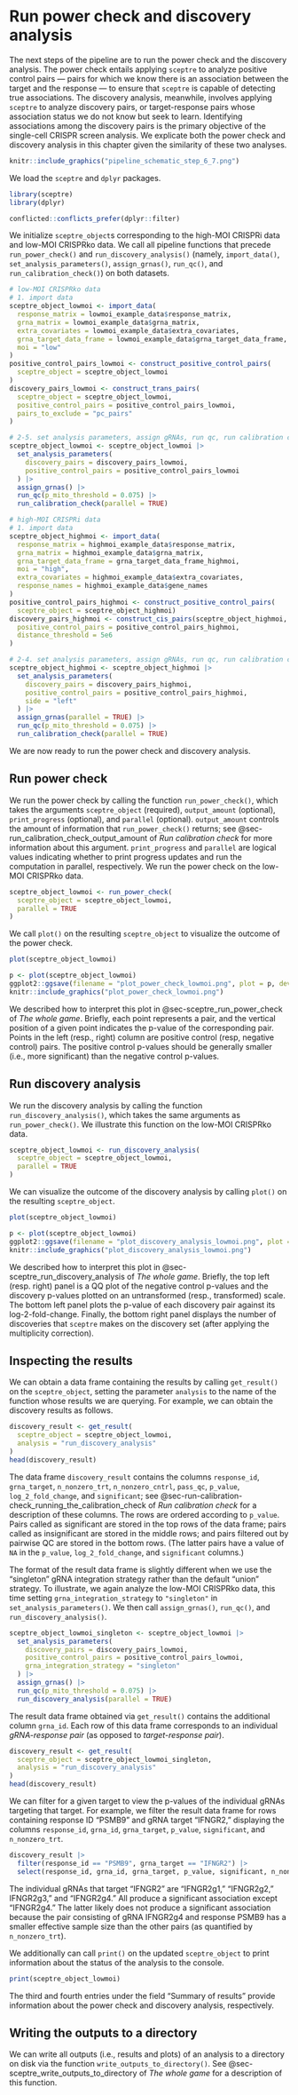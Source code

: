 # Run power check and discovery analysis

The next steps of the pipeline are to run the power check and the discovery analysis. The power check entails applying `sceptre` to analyze positive control pairs --- pairs for which we know there is an association between the target and the response --- to ensure that `sceptre` is capable of detecting true associations. The discovery analysis, meanwhile, involves applying `sceptre` to analyze discovery pairs, or target-response pairs whose association status we do not know but seek to learn. Identifying associations among the discovery pairs is the primary objective of the single-cell CRISPR screen analysis. We explicate both the power check and discovery analysis in this chapter given the similarity of these two analyses.

```r
knitr::include_graphics("pipeline_schematic_step_6_7.png")
```

We load the `sceptre` and `dplyr` packages.

```r
library(sceptre)
library(dplyr)
```

```r
conflicted::conflicts_prefer(dplyr::filter)
```

We initialize `sceptre_object`s corresponding to the high-MOI CRISPRi data and low-MOI CRISPRko data. We call all pipeline functions that precede `run_power_check()` and `run_discovery_analysis()` (namely, `import_data()`, `set_analysis_parameters()`, `assign_grnas()`, `run_qc()`, and `run_calibration_check()`) on both datasets.

```r
# low-MOI CRISPRko data
# 1. import data
sceptre_object_lowmoi <- import_data(
  response_matrix = lowmoi_example_data$response_matrix,
  grna_matrix = lowmoi_example_data$grna_matrix,
  extra_covariates = lowmoi_example_data$extra_covariates,
  grna_target_data_frame = lowmoi_example_data$grna_target_data_frame,
  moi = "low"
)
positive_control_pairs_lowmoi <- construct_positive_control_pairs(
  sceptre_object = sceptre_object_lowmoi
)
discovery_pairs_lowmoi <- construct_trans_pairs(
  sceptre_object = sceptre_object_lowmoi,
  positive_control_pairs = positive_control_pairs_lowmoi,
  pairs_to_exclude = "pc_pairs"
)

# 2-5. set analysis parameters, assign gRNAs, run qc, run calibration check
sceptre_object_lowmoi <- sceptre_object_lowmoi |>
  set_analysis_parameters(
    discovery_pairs = discovery_pairs_lowmoi,
    positive_control_pairs = positive_control_pairs_lowmoi
  ) |>
  assign_grnas() |>
  run_qc(p_mito_threshold = 0.075) |>
  run_calibration_check(parallel = TRUE)
```

```r
# high-MOI CRISPRi data
# 1. import data
sceptre_object_highmoi <- import_data(
  response_matrix = highmoi_example_data$response_matrix,
  grna_matrix = highmoi_example_data$grna_matrix,
  grna_target_data_frame = grna_target_data_frame_highmoi,
  moi = "high",
  extra_covariates = highmoi_example_data$extra_covariates,
  response_names = highmoi_example_data$gene_names
)
positive_control_pairs_highmoi <- construct_positive_control_pairs(
  sceptre_object = sceptre_object_highmoi)
discovery_pairs_highmoi <- construct_cis_pairs(sceptre_object_highmoi,
  positive_control_pairs = positive_control_pairs_highmoi,
  distance_threshold = 5e6
)

# 2-4. set analysis parameters, assign gRNAs, run qc, run calibration check
sceptre_object_highmoi <- sceptre_object_highmoi |>
  set_analysis_parameters(
    discovery_pairs = discovery_pairs_highmoi,
    positive_control_pairs = positive_control_pairs_highmoi,
    side = "left"
  ) |>
  assign_grnas(parallel = TRUE) |>
  run_qc(p_mito_threshold = 0.075) |>
  run_calibration_check(parallel = TRUE)
```

We are now ready to run the power check and discovery analysis.

## Run power check

We run the power check by calling the function `run_power_check()`, which takes the arguments `sceptre_object` (required), `output_amount` (optional), `print_progress` (optional), and `parallel` (optional). `output_amount` controls the amount of information that `run_power_check()` returns; see @sec-run_calibration_check_output_amount of *Run calibration check* for more information about this argument. `print_progress` and `parallel` are logical values indicating whether to print progress updates and run the computation in parallel, respectively. We run the power check on the low-MOI CRISPRko data.

```r
sceptre_object_lowmoi <- run_power_check(
  sceptre_object = sceptre_object_lowmoi,
  parallel = TRUE
)
```

We call `plot()` on the resulting `sceptre_object` to visualize the outcome of the power check.

```r
plot(sceptre_object_lowmoi)
```

```r
p <- plot(sceptre_object_lowmoi)
ggplot2::ggsave(filename = "plot_power_check_lowmoi.png", plot = p, device = "png", scale = 1.1, width = 4, height = 3, dpi = 330)
knitr::include_graphics("plot_power_check_lowmoi.png")
```

We described how to interpret this plot in @sec-sceptre_run_power_check of *The whole game*. Briefly, each point represents a pair, and the vertical position of a given point indicates the p-value of the corresponding pair. Points in the left (resp., right) column are positive control (resp, negative control) pairs. The positive control p-values should be generally smaller (i.e., more significant) than the negative control p-values.

## Run discovery analysis

We run the discovery analysis by calling the function `run_discovery_analysis()`, which takes the same arguments as `run_power_check()`. We illustrate this function on the low-MOI CRISPRko data.

```r
sceptre_object_lowmoi <- run_discovery_analysis(
  sceptre_object = sceptre_object_lowmoi,
  parallel = TRUE
)
```

We can visualize the outcome of the discovery analysis by calling `plot()` on the resulting `sceptre_object`.

```r
plot(sceptre_object_lowmoi)
```

```r
p <- plot(sceptre_object_lowmoi)
ggplot2::ggsave(filename = "plot_discovery_analysis_lowmoi.png", plot = p, device = "png", scale = 1.1, width = 5, height = 4, dpi = 330)
knitr::include_graphics("plot_discovery_analysis_lowmoi.png")
```

We described how to interpret this plot in @sec-sceptre_run_discovery_analysis of *The whole game*. Briefly, the top left (resp. right) panel is a QQ plot of the negative control p-values and the discovery p-values plotted on an untransformed (resp., transformed) scale. The bottom left panel plots the p-value of each discovery pair against its log-2-fold-change. Finally, the bottom right panel displays the number of discoveries that `sceptre` makes on the discovery set (after applying the multiplicity correction).

## Inspecting the results

We can obtain a data frame containing the results by calling `get_result()` on the `sceptre_object`, setting the parameter `analysis` to the name of the function whose results we are querying. For example, we can obtain the discovery results as follows.

```r
discovery_result <- get_result(
  sceptre_object = sceptre_object_lowmoi,
  analysis = "run_discovery_analysis"
)
head(discovery_result)
```

The data frame `discovery_result` contains the columns `response_id`, `grna_target`, `n_nonzero_trt`, `n_nonzero_cntrl`, `pass_qc`, `p_value`, `log_2_fold_change`, and `significant`; see @sec-run-calibration-check_running_the_calibration_check of *Run calibration check* for a description of these columns. The rows are ordered according to `p_value`. Pairs called as significant are stored in the top rows of the data frame; pairs called as insignificant are stored in the middle rows; and pairs filtered out by pairwise QC are stored in the bottom rows. (The latter pairs have a value of `NA` in the `p_value`, `log_2_fold_change`, and `significant` columns.)

The format of the result data frame is slightly different when we use the "singleton" gRNA integration strategy rather than the default "union" strategy. To illustrate, we again analyze the low-MOI CRISPRko data, this time setting `grna_integration_strategy` to `"singleton"` in `set_analysis_parameters()`. We then call `assign_grnas()`, `run_qc()`, and `run_discovery_analysis()`.

```r
sceptre_object_lowmoi_singleton <- sceptre_object_lowmoi |>
  set_analysis_parameters(
    discovery_pairs = discovery_pairs_lowmoi,
    positive_control_pairs = positive_control_pairs_lowmoi,
    grna_integration_strategy = "singleton"
  ) |>
  assign_grnas() |>
  run_qc(p_mito_threshold = 0.075) |>
  run_discovery_analysis(parallel = TRUE)
```

The result data frame obtained via `get_result()` contains the additional column `grna_id`. Each row of this data frame corresponds to an individual *gRNA-response pair* (as opposed to *target-response pair*).

```r
discovery_result <- get_result(
  sceptre_object = sceptre_object_lowmoi_singleton,
  analysis = "run_discovery_analysis"
)
head(discovery_result)
```

We can filter for a given target to view the p-values of the individual gRNAs targeting that target. For example, we filter the result data frame for rows containing response ID "PSMB9" and gRNA target "IFNGR2," displaying the columns `response_id`, `grna_id`, `grna_target`, `p_value`, `significant`, and `n_nonzero_trt`.

```r
discovery_result |>
  filter(response_id == "PSMB9", grna_target == "IFNGR2") |>
  select(response_id, grna_id, grna_target, p_value, significant, n_nonzero_trt)
```

The individual gRNAs that target "IFNGR2" are "IFNGR2g1," "IFNGR2g2," IFNGR2g3," and "IFNGR2g4." All produce a significant association except "IFNGR2g4." The latter likely does not produce a significant association because the pair consisting of gRNA IFNGR2g4 and response PSMB9 has a smaller effective sample size than the other pairs (as quantified by `n_nonzero_trt`).

We additionally can call `print()` on the updated `sceptre_object` to print information about the status of the analysis to the console.

```r
print(sceptre_object_lowmoi)
```

The third and fourth entries under the field "Summary of results" provide information about the power check and discovery analysis, respectively.

## Writing the outputs to a directory

We can write all outputs (i.e., results and plots) of an analysis to a directory on disk via the function `write_outputs_to_directory()`. See @sec-sceptre_write_outputs_to_directory of *The whole game* for a description of this function.
